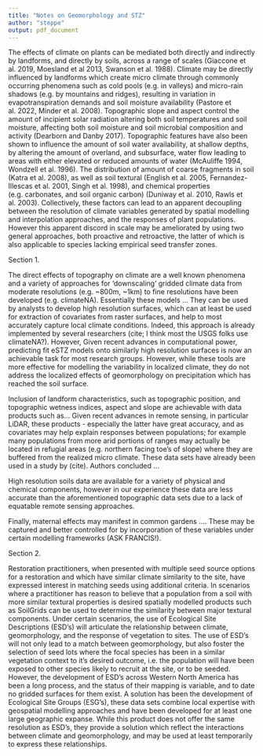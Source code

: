 ```yaml
---
title: "Notes on Geomorphology and STZ"
author: "steppe"
output: pdf_document
---
```


The effects of climate on plants can be mediated both directly and indirectly by landforms, and directly by soils, across a range of scales (Giaccone et al. 2019, Moesland et al 2013, Swanson et al. 1988). 
Climate may be directly influenced by landforms which create micro climate through commonly occurring phenomena such as cold pools (e.g. in valleys) and micro-rain shadows (e.g. by mountains and ridges), resulting in variation in evapotranspiration demands and soil moisture availability (Pastore et al. 2022, Minder et al. 2008). 
Topographic slope and aspect control the amount of incipient solar radiation altering both soil temperatures and soil moisture, affecting both soil moisture and soil microbial composition and activity (Dearborn and Danby 2017). 
Topographic features have also been shown to influence the amount of soil water availability, at shallow depths, by altering the amount of overland, and subsurface, water flow leading to areas with either elevated or reduced amounts of water (McAuliffe 1994, Wondzell et al. 1996). 
The distribution of amount of coarse fragments in soil (Katra et al. 2008), as well as soil textural (English et al. 2005, Fernandez-Illescas et al. 2001, Singh et al. 1998), and chemical properties (e.g. carbonates, and soil organic carbon) (Duniway et al. 2010, Rawls et al. 2003). 
Collectively, these factors can lead to an apparent decoupling between the resolution of climate variables generated by spatial modelling and interpolation approaches, and the responses of plant populations. 
However this apparent discord in scale may be ameliorated by using two general approaches, both proactive and retroactive, the latter of which is also applicable to species lacking empirical seed transfer zones. 

Section 1. 

The direct effects of topography on climate are a well known phenomena and a variety of approaches for 'downscaling' gridded climate data from moderate resolutions (e.g. ~800m, ~1km) to fine resolutions have been developed (e.g. climateNA). 
Essentially these models ... 
They can be used by analysts to develop high resolution surfaces, which can at least be used for extraction of covariates from raster surfaces, and help to most accurately capture local climate conditions. 
Indeed, this approach is already implemented by several researchers (cite; I think most the USGS folks use climateNA?). 
However, 
Given recent advances in computational power, predicting fit eSTZ models onto similarly high resolution surfaces is now an achievable task for most research groups. 
However, while these tools are more effective for modelling the variability in localized climate, they do not address the localized effects of geomorphology on precipitation which has reached the soil surface. 

Inclusion of landform characteristics, such as topographic position, and topographic wetness indices, aspect and slope are achievable with data products such as... 
Given recent advances in remote sensing, in particular LiDAR, these products - especially the latter have great accuracy, and as covariates may help explain responses between populations; for example many populations from more arid portions of ranges may actually be located in refugial areas (e.g. northern facing toe's of slope) where they are buffered from the realized micro climate. 
These data sets have already been used in a study by (cite). 
Authors concluded ... 

High resolution soils data are available for a variety of physical and chemical components, however in our experience these data are less accurate than the aforementioned topographic data sets due to a lack of equatable remote sensing approaches.  


Finally, maternal effects may manifest in common gardens .... 
These may be captured and better controlled for by incorporation of these variables under certain modelling frameworks (ASK FRANCIS!). 

Section 2. 

Restoration practitioners, when presented with multiple seed source options for a restoration and which have similar climate similarity to the site, have expressed interest in matching seeds using additional criteria. 
In scenarios where a practitioner has reason to believe that a population from a soil with more similar textural properties is desired spatially modelled products such as SoilGrids can be used to determine the similarity between major textural components. 
Under certain scenarios, the use of Ecological Site Descriptions (ESD's) will articulate the relationship between climate, geomorphology, and the response of vegetation to sites. 
The use of ESD's will not only lead to a match between geomorphology, but also foster the selection of seed lots where the focal species has been in a similar vegetation context to it's desired outcome, i.e. the population will have been exposed to other species likely to recruit at the site, or to be seeded. 
However, the development of ESD's across Western North America has been a long process, and the status of their mapping is variable, and to date no gridded surfaces for them exist. 
A solution has been the development of Ecological Site Groups (ESG's), these data sets combine local expertise with geospatial modelling approaches and have been developed for at least one large geographic expanse. 
While this product does not offer the same resolution as ESD's, they provide a solution which reflect the interactions between climate and geomorphology, and may be used at least temporarily to express these relationships. 
